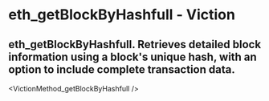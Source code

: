 # eth_getBlockByHashfull - Viction

## eth_getBlockByHashfull. Retrieves detailed block information using a block's unique hash, with an option to include complete transaction data.


<VictionMethod_getBlockByHashfull />
